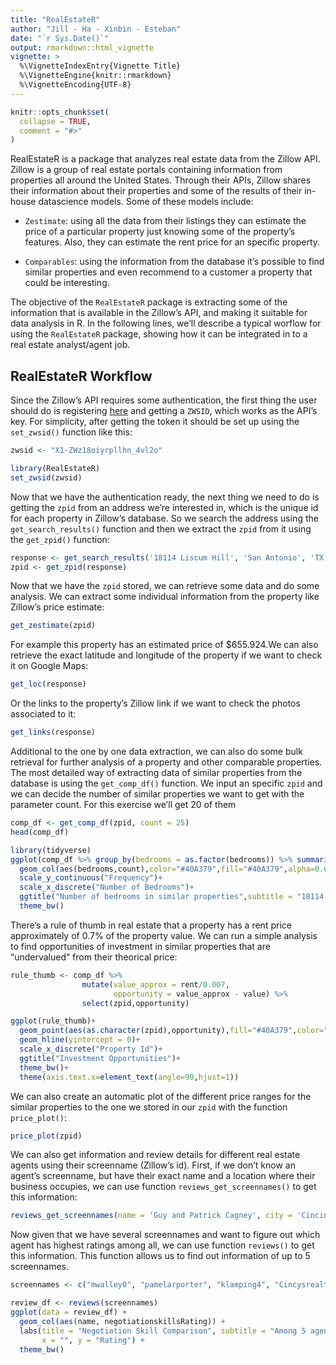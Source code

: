 ```yaml
---
title: "RealEstateR"
author: "Jill - Ha - Xinbin - Esteban"
date: "`r Sys.Date()`"
output: rmarkdown::html_vignette
vignette: >
  %\VignetteIndexEntry{Vignette Title}
  %\VignetteEngine{knitr::rmarkdown}
  %\VignetteEncoding{UTF-8}
---
```


```r
knitr::opts_chunk$set(
  collapse = TRUE,
  comment = "#>"
)
```

RealEstateR is a package that analyzes real estate data from the Zillow API. Zillow is a group of real estate portals containing information from properties all around the United States. Through their APIs, Zillow shares their information about their properties and some of the results of their in-house datascience models. Some of these models include:

- `Zestimate`: using all the data from their listings they can estimate the price of a particular property just knowing some of the property's features. Also, they can estimate the rent price for an specific property.

- `Comparables`: using the information from the database it's possible to find similar properties and even recommend to a customer a property that could be interesting.

The objective of the `RealEstateR` package is extracting some of the information that is available in the Zillow's API, and making it suitable for data analysis in R. In the following lines, we'll describe a typical worflow for using the `RealEstateR` package, showing how it can be integrated in to a real estate analyst/agent job.

## RealEstateR Workflow

Since the Zillow's API requires some authentication, the first thing the user should do is registering [here](http://www.zillow.com/webservice/Registration.htm) and getting a `ZWSID`, which works as the API's key. For simplicity, after getting the token it should be set up using the `set_zwsid()` function like this:

```r
zwsid <- "X1-ZWz18oiyrpllhn_4vl2o"
```

```r
library(RealEstateR)
set_zwsid(zwsid)
```

Now that we have the authentication ready, the next thing we need to do is getting the `zpid` from an address we're interested in, which is the unique id for each property in Zillow's database. So we search the address using the `get_search_results()` function and then we extract the `zpid` from it using the `get_zpid()` function:

```r
response <- get_search_results('18114 Liscum Hill', 'San Antonio', 'TX')
zpid <- get_zpid(response)
```


Now that we have the `zpid` stored, we can retrieve some data and do some analysis. We can extract some individual information from the property like Zillow's price estimate:

```r
get_zestimate(zpid)
```

For example this property has an estimated price of $655.924.We can also retrieve the exact latitude and longitude of the property if we want to check it on Google Maps:

```r
get_loc(response)
```

Or the links to the property's Zillow link if we want to check the photos associated to it:

```r
get_links(response)
```

Additional to the one by one data extraction, we can also do some bulk retrieval for further analysis of a property and other comparable properties. The most detailed way of extracting data of similar properties from the database is using the `get_comp_df()` function. We input an specific `zpid` and we can decide the number of similar properties we want to get with the parameter count. For this exercise we'll get 20 of them

```r
comp_df <- get_comp_df(zpid, count = 25)
head(comp_df)
```

```r
library(tidyverse)
ggplot(comp_df %>% group_by(bedrooms = as.factor(bedrooms)) %>% summarize(count = n()))+
  geom_col(aes(bedrooms,count),color="#40A379",fill="#40A379",alpha=0.6)+
  scale_y_continuous("Frequency")+
  scale_x_discrete("Number of Bedrooms")+
  ggtitle("Number of bedrooms in similar properties",subtitle = "18114 Liscum Hill San Antonio, TX")+
  theme_bw()
```

There's a rule of thumb in real estate that a property has a rent price approximately of 0.7% of the property value. We can run a simple analysis to find opportunities of investment in similar properties that are "undervalued" from their theorical price:

```r
rule_thumb <- comp_df %>% 
                mutate(value_approx = rent/0.007,
                       opportunity = value_approx - value) %>% 
                select(zpid,opportunity)

ggplot(rule_thumb)+
  geom_point(aes(as.character(zpid),opportunity),fill="#40A379",color="#40A379")+
  geom_hline(yintercept = 0)+
  scale_x_discrete("Property Id")+
  ggtitle("Investment Opportunities")+
  theme_bw()+
  theme(axis.text.x=element_text(angle=90,hjust=1))
```

We can also create an automatic plot of the different price ranges for the similar properties to the one we stored in our `zpid` with the function `price_plot()`:

```r
price_plot(zpid)
```

We can also get information and review details for different real estate agents using their screenname (Zillow's id). First, if we don't know an agent's screenname, but have their exact name and a location where their business occupies, we can use function `reviews_get_screennames()` to get this information:

```r
reviews_get_screennames(name = 'Guy and Patrick Cagney', city = 'Cincinnati', state = 'OH')
```

Now given that we have several screennames and want to figure out which agent has highest ratings among all, we can use function `reviews()` to get this information. This function allows us to find out information of up to 5 screennames. 

```r
screennames <- c("mwalley0", "pamelarporter", "klamping4", "Cincysrealtor", "Guy24") 

review_df <- reviews(screennames)
ggplot(data = review_df) +
  geom_col(aes(name, negotiationskillsRating)) + 
  labs(title = "Negotiation Skill Comparison", subtitle = "Among 5 agents in Cincinnati, OH", caption = "Data from Zillow.com",  
       x = "", y = "Rating") + 
  theme_bw()
```




